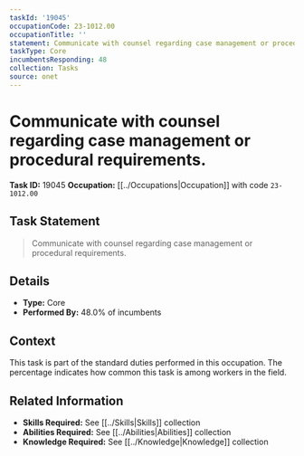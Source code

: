 ```yaml
---
taskId: '19045'
occupationCode: 23-1012.00
occupationTitle: ''
statement: Communicate with counsel regarding case management or procedural requirements.
taskType: Core
incumbentsResponding: 48
collection: Tasks
source: onet
---
```

# Communicate with counsel regarding case management or procedural requirements.

**Task ID:** 19045
**Occupation:** [[../Occupations|Occupation]] with code `23-1012.00`

## Task Statement

> Communicate with counsel regarding case management or procedural requirements.

## Details

- **Type:** Core
- **Performed By:** 48.0% of incumbents

## Context

This task is part of the standard duties performed in this occupation. The percentage indicates how common this task is among workers in the field.

## Related Information

- **Skills Required:** See [[../Skills|Skills]] collection
- **Abilities Required:** See [[../Abilities|Abilities]] collection
- **Knowledge Required:** See [[../Knowledge|Knowledge]] collection
